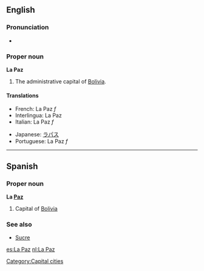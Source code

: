 {{wikipedia}}
==English==

===Pronunciation===
*{{IPA|/lɑːˈpæz/}}

===Proper noun===
'''La Paz'''
# The administrative capital of [[Bolivia]].

====Translations====
{{top}}
*French: La Paz ''f''
*Interlingua: La Paz
*Italian: La Paz ''f''
{{mid}}
*Japanese: [[ラパス]]
*Portuguese: La Paz ''f''
{{bottom}}

----
==Spanish==

===Proper noun===
'''La [[paz|Paz]]'''
# Capital of [[Bolivia]]

===See also===
*[[Sucre]]

[[Category:Capital cities]]

[[es:La Paz]]
[[nl:La Paz]]